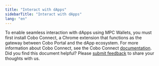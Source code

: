 ```yaml
---
title: "Interact with dApps"
sidebarTitle: "Interact with dApps"
lang: "en"
---
```


To enable seamless interaction with dApps using MPC Wallets, you must first install Cobo Connect, a Chrome extension that functions as the gateway between Cobo Portal and the dApp ecosystem. For more information about Cobo Connect, see the Cobo Connect [documentation](/en/cobo-connect/set-up).
<Tip>Did you find this document helpful? Please [submit feedback](https://forms.zohopublic.com/cobo/form/DocumentFeedbackForm/formperma/QvLOhxJv1_JMsJ-1dleZ8Itb_7rzN-LtgvsDdxosoVI) to share your thoughts with us.</Tip>